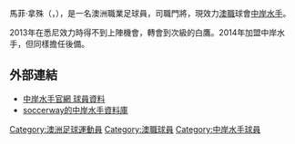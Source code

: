 {{Infobox football biography
| name        = Matthew Nash
| fullname    = Matthew Ian Nash
| image       = Matthew Nash.jpg
| image_size  = 150
| caption     = Nash playing for {{YLeague CCM}} in 2008
| birth_date  = {{birth date and age|1981|4|3|df=yes}}
| birth_place = [[悉尼|悉尼]], [[澳洲|澳洲]]
| height      = {{height|m=1.84|precision=0}}
| currentclub = [[中岸水手|中岸水手]]
| clubnumber  = 1
| position = [[守門員_(足球)|守門員]]
| youthyears1 =  
| youthclubs1 =   
| years1  =  2006 
| years2  =  2007–2008 
| years3  =  2007 
| years4  =  2008–2010
| years5  =  2008 
| years6  =  2009 
| years7  =  2010 
| years8  =  2010–2012
| years9  =  2012
| years10 =  2012
| years11 =  2012–2013
| years12 =  2013–2014
| years13 =  2014–
| clubs1  =  Port Kembla 
| clubs2  =  [[APIA_Leichhardt_Tigers足球會|APIA Leichhardt Tigers]] 
| clubs3  =  [[悉尼足球會|悉尼足球會]] 
| clubs4  =  {{ALeague CCM}} 
| clubs5  =  → {{ALeague AU}} (loan) 
| clubs6  =  → [[Penrith_Nepean_United_Football_Club|Penrith Nepean United]] (loan) 
| clubs7  =  [[APIA_Leichhardt_Tigers足球會|APIA Leichhardt Tigers]] 
| clubs8  =  [[Newcastle_Jets足球會|Newcastle Jets]]
| clubs9  =  [[Parramatta足球會|Parramatta足球會]]
| clubs10 =  [[Newcastle_Jets足球會|Newcastle Jets]]
| clubs11 =  [[悉尼足球會|悉尼足球會]]
| clubs12 =  [[Bonnyrigg_White_Eagles足球會|Bonnyrigg White Eagles]]
| clubs13 =  [[中岸水手|中岸水手]]
| caps1   = 
| caps2   = 
| caps3   = 1 
| caps4   = 0
| caps5   = 0 
| caps6   = 14  
| caps7   = 26  
| caps8   = 8     
| caps9   = 22 
| caps10  = 5  
| caps11  = 0 
| caps12  = 45    
| caps13  = 1   
| goals1  =  
| goals2  =  
| goals3  = 0  
| goals4  = 0  
| goals5  = 0  
| goals6  = 0  
| goals7  = 0  
| goals8  = 0 
| goals9  = 0
| goals10 = 0
| goals11 = 0
| goals12 = 0
| goals13 = 0
| nationalyears1 = 
| nationalteam1  = 
| nationalcaps1  = 
| nationalgoals1 = 
| pcupdate = 2 November 2014
| ntupdate = 
}}
馬菲·拿殊（{{lang-en|Matthew Nash}}，{{bd|1981年|4月3日}}），是一名澳洲職業足球員，司職門將，現效力[[澳職|澳職]]球會[[中岸水手|中岸水手]]。

2013年在悉尼效力時得不到上陣機會，轉會到次級的白鷹。2014年加盟中岸水手，但同樣擔任後備。

==外部連結==
*[http://www.ccmariners.com.au/team/a_league 中岸水手官網 球員資料]
*[http://uk.soccerway.com/teams/australia/central-coast-mariners-fc/4317/ soccerway的中岸水手資料庫]

{{DEFAULTSORT:Nash, Matthew}}
[[Category:澳洲足球運動員|Category:澳洲足球運動員]]
[[Category:澳職球員|Category:澳職球員]]
[[Category:中岸水手球員|Category:中岸水手球員]]


{{fbr-stub}}